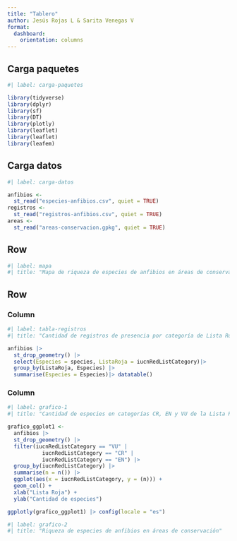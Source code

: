 ---
title: "Tablero"
author: Jesús Rojas L & Sarita Venegas V 
format: 
  dashboard:
    orientation: columns
---

## Carga paquetes
```{r}
#| label: carga-paquetes

library(tidyverse)
library(dplyr)
library(sf)
library(DT)
library(plotly)
library(leaflet)
library(leaflet)
library(leafem)
```

## Carga datos

```{r}
#| label: carga-datos

anfibios <-
  st_read("especies-anfibios.csv", quiet = TRUE)
registros <-
  st_read("registros-anfibios.csv", quiet = TRUE)
areas <-
  st_read("areas-conservacion.gpkg", quiet = TRUE)

```

## Row {height=70%}

```{r}
#| label: mapa
#| title: "Mapa de riqueza de especies de anfibios en áreas de conservación"


```

## Row {height=30%}

### Column {.tabset}

```{r}
#| label: tabla-registros
#| title: "Cantidad de registros de presencia por categoría de Lista Roja"

anfibios |>
  st_drop_geometry() |>
  select(Especies = species, ListaRoja = iucnRedListCategory)|>
  group_by(ListaRoja, Especies) |>
  summarise(Especies = Especies)|> datatable()


```

### Column 

```{r}
#| label: grafico-1
#| title: "Cantidad de especies en categorías CR, EN y VU de la Lista Roja"

grafico_ggplot1 <-
  anfibios |>
  st_drop_geometry() |> 
  filter(iucnRedListCategory == "VU" |
           iucnRedListCategory == "CR" |
           iucnRedListCategory == "EN") |>
  group_by(iucnRedListCategory) |>
  summarise(n = n()) |>
  ggplot(aes(x = iucnRedListCategory, y = (n))) +
  geom_col() + 
  xlab("Lista Roja") +
  ylab("Cantidad de especies") 

ggplotly(grafico_ggplot1) |> config(locale = "es")
```


```{r}
#| label: grafico-2
#| title: "Riqueza de especies de anfibios en áreas de conservación"


```

